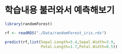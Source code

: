 # 학습내용 불러와서 예측해보기

```{r}
library(randomForest)
```

```{r}
rf <- readRDS("./Data/randomForest_iris.rds")
```

```{r}
predict(rf,list(Sepal.Length=5.4,Sepal.Width=3.9,
                Petal.Length=1.7,Petal.Width=0.5))
```
